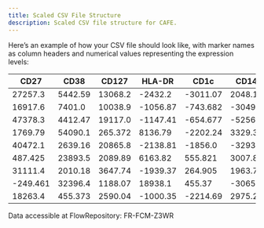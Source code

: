 ```yaml
--- 
title: Scaled CSV File Structure
description: Scaled CSV file structure for CAFE.
---
```

Here’s an example of how your CSV file should look like, with marker names as column headers and numerical values representing the expression levels:

| CD27     | CD38     | CD127    | HLA-DR  | CD1c     | CD141    | CD45ra   | CD16     | CCR5     | CD4      | CD11c    | CD56     |
|----------|----------|----------|---------|----------|----------|----------|----------|----------|----------|----------|----------|
| 27257.3 | 5442.59 | 13068.2 | -2432.2 | -3011.07 | 2048.14 | -516.212 | 10914.9 | 4355.31 | 87660.1 | 2256.65 | 1316.62 |
| 16917.6 | 7401.0 | 10038.9 | -1056.87 | -743.682 | -3049.75 | -542.594 | 3165.02 | 4260.19 | 90922.7 | 2309.36 | -686.368 |
| 47378.3 | 4412.47 | 19117.0 | -1147.41 | -654.677 | -5256.23 | 68264.9 | 17845.1 | 8269.94 | 97427.5 | 5624.15 | 2726.43 |
| 1769.79 | 54090.1 | 265.372 | 8136.79 | -2202.24 | 3329.33 | 49450.1 | 3431.71 | 1735.02 | 908.1 | 15106.8 | 6331.52 |
| 40472.1 | 2639.16 | 20865.8 | -2138.81 | -1856.0 | -3293.17 | 81219.1 | 10629.2 | 4249.25 | 91438.0 | 3298.7 | 960.926 |
| 487.425 | 23893.5 | 2089.89 | 6163.82 | 555.821 | 3007.88 | 69839.0 | 7129.61 | 1701.63 | 164.528 | 19372.5 | 9389.31 |
| 31111.4 | 2010.18 | 3647.74 | -1939.37 | 264.905 | 1963.75 | 12751.9 | 8712.62 | 4819.16 | 89793.9 | 5114.97 | 1778.75 |
| -249.461 | 32396.4 | 1188.07 | 18938.1 | 455.37 | -3065.3 | 17207.5 | 1354.81 | 1981.51 | -38.6853 | 9176.99 | 17000.4 |
| 18263.4 | 455.373 | 2590.04 | -1000.35 | -2214.69 | 2975.21 | 421.45 | 5342.13 | 2328.19 | 54503.7 | 2726.56 | 1764.66 |

Data accessible at FlowRepository: FR-FCM-Z3WR